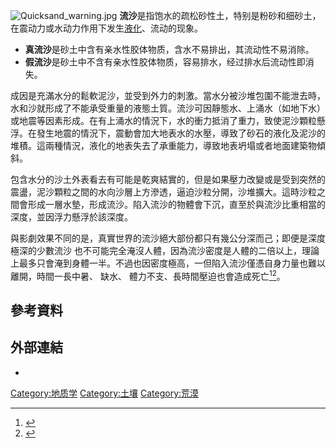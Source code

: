 [[File:Quicksand_warning.jpg|thumb]]
'''流沙'''是指饱水的疏松砂性土，特别是粉砂和细砂土，在震动力或水动力作用下发生[[液化|液化]]、流动的现象。

*'''真流沙'''是砂土中含有亲水性胶体物质，含水不易排出，其流动性不易消除。
*'''假流沙'''是砂土中不含有亲水性胶体物质，容易排水，经过排水后流动性即消失。

成因是充滿水分的鬆軟泥沙，並受到外力的刺激。當水分被沙堆包圍不能泄去時，水和沙就形成了不能承受重量的液態土質。流沙可因靜態水、上涌水（如地下水）或地震等因素形成。在有上涌水的情況下，水的衝力抵消了重力，致使泥沙顆粒懸浮。在發生地震的情況下，震動會加大地表水的水壓，導致了砂石的液化及泥沙的堆積。這兩種情況，液化的地表失去了承重能力，導致地表坍塌或者地面建築物傾斜。

包含水分的沙土外表看去有可能是乾爽結實的，但是如果壓力改變或是受到突然的震盪，泥沙顆粒之間的水向沙層上方滲透，逼迫沙粒分開，沙堆擴大。這時沙粒之間會形成一層水墊，形成流沙。陷入流沙的物體會下沉，直至於與流沙比重相當的深度，並因浮力懸浮於該深度。

與影劇效果不同的是，真實世界的流沙絕大部份都只有幾公分深而己；即便是深度極深的少數流沙 也不可能完全淹沒人體，因為流沙密度是人體的二倍以上，理論上最多只會淹到身體一半。不過也因密度極高，一但陷入流沙僅憑自身力量也難以離開，時間一長中暑、 缺水、 體力不支、長時間壓迫也會造成死亡<ref>{{cite web|title=流沙形成的原理及过程|url=http://www.impsk.com/Content/Index/show/catid/15/id/268.html|accessdate=2016-08-20|publisher=IMPSK 我是生存狂|archive-url=https://web.archive.org/web/20180706163101/http://www.impsk.com/Content/Index/show/catid/15/id/268.html|archive-date=2018-07-06|dead-url=yes}}</ref><ref>{{Cite book|url=https://books.google.com.tw/books?id=qguIDAAAQBAJ&pg=PT142|publisher=元華文創|date=2015-01-01|isbn=978-986-393-211-6|language=zh-TW|last=王志豔|title=我的第一本探索書--地理萬千|pages=142|access-date=2018-07-06|archive-date=2021-12-18|archive-url=https://web.archive.org/web/20211218133525/https://books.google.com.tw/books?id=qguIDAAAQBAJ&pg=PT142|dead-url=no}}</ref>。

== 參考資料 ==
{{reflist}}

==外部連結==
*{{Cite book|url=https://books.google.com.tw/books?id=JioUAgAAQBAJ&pg=PA40|publisher=新雅文化事業有限公司|date=2012-07-01|isbn=978-962-08-5688-4|language=zh-TW|title=（已下架）奧秘大發現－自然大觀|pages=40|access-date=2018-07-06|archive-date=2021-12-18|archive-url=https://web.archive.org/web/20211218133626/https://books.google.com.tw/books?id=JioUAgAAQBAJ&pg=PA40|dead-url=no}}

[[Category:地质学|Category:地质学]]
[[Category:土壤|Category:土壤]]
[[Category:荒漠|Category:荒漠]]